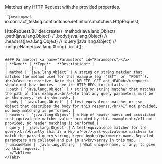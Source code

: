 
Matches any HTTP Request with the provided properties.

<Tabs groupId="language">
  <TabItem value="java" label="Java">
```java
import io.contract_testing.contractcase.definitions.matchers.HttpRequest;

HttpRequest.Builder.create()
    .method(java.lang.Object)
    .path(java.lang.Object)
//  .body(java.lang.Object)
//  .headers(java.lang.Object)
//  .query(java.lang.Object)
//  .uniqueName(java.lang.String)
    .build();
```

#### Parameters <a name="Parameters" id="Parameters"></a>
| **Name** | **Type** | **Description** |
| --- | --- | --- |
| method | `java.lang.Object` | A string or string matcher that matches the method used for this example (eg `"GET"` or `"POST"`).<br/>Case insensitive. Note that DELETE, GET and HEAD<br/>requests should not have bodies - see the HTTP RFCs for details. |
| path | `java.lang.Object` | A string or string matcher that matches the path of this example.<br/>Note that any query parameters must be in the query, not in the path. |
| body | `java.lang.Object` | A test equivalence matcher or json object that describes the body for this response.<br/>If not provided, no body matching is performed. |
| headers | `java.lang.Object` | A Map of header names and associated test-equivalence matcher values accepted by this example.<br/>If not provided, no header matching is performed |
| query | `java.lang.Object` | A test-equivalence matcher for the query.<br/>Usually this is a Map of<br/>test-equivalence matchers to match the parsed query string, keyed by<br/>parameter name. Repeated parameters are collated and put in an<br/>array in this map. |
| uniqueName | `java.lang.String` | What unique name, if any, to give to this request. |
  </TabItem>
</Tabs>
